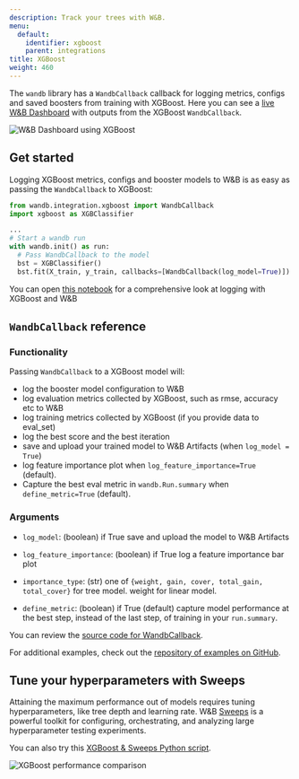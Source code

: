 ```yaml
---
description: Track your trees with W&B.
menu:
  default:
    identifier: xgboost
    parent: integrations
title: XGBoost
weight: 460
---
```

<Card title="Try in Colab" href="https://colab.research.google.com/github/wandb/examples/blob/master/colabs/boosting/Credit_Scorecards_with_XGBoost_and_W%26B.ipynb" icon="python"/>

The `wandb` library has a `WandbCallback` callback for logging metrics, configs and saved boosters from training with XGBoost. Here you can see a [live W&B Dashboard](https://wandb.ai/morg/credit_scorecard) with outputs from the XGBoost `WandbCallback`.

<Frame>
    <img src="/images/integrations/xgb_dashboard.png" alt="W&B Dashboard using XGBoost"  />
</Frame>

## Get started

Logging XGBoost metrics, configs and booster models to W&B is as easy as passing the `WandbCallback` to XGBoost:

```python
from wandb.integration.xgboost import WandbCallback
import xgboost as XGBClassifier

...
# Start a wandb run
with wandb.init() as run:
  # Pass WandbCallback to the model
  bst = XGBClassifier()
  bst.fit(X_train, y_train, callbacks=[WandbCallback(log_model=True)])
```

You can open [this notebook](https://wandb.me/xgboost) for a comprehensive look at logging with XGBoost and W&B

## `WandbCallback` reference

### Functionality
Passing `WandbCallback` to a XGBoost model will:
- log the booster model configuration to W&B
- log evaluation metrics collected by XGBoost, such as rmse, accuracy etc to W&B
- log training metrics collected by XGBoost (if you provide data to eval_set)
- log the best score and the best iteration
- save and upload your trained model to W&B Artifacts (when `log_model = True`)
- log feature importance plot when `log_feature_importance=True` (default).
- Capture the best eval metric in `wandb.Run.summary` when `define_metric=True` (default).

### Arguments
- `log_model`: (boolean) if True save and upload the model to W&B Artifacts

- `log_feature_importance`: (boolean) if True log a feature importance bar plot

- `importance_type`: (str) one of `{weight, gain, cover, total_gain, total_cover}` for tree model. weight for linear model.

- `define_metric`: (boolean) if True (default) capture model performance at the best step, instead of the last step, of training in your `run.summary`.


You can review the [source code for WandbCallback](https://github.com/wandb/wandb/blob/main/wandb/integration/xgboost/xgboost.py).

For additional examples, check out the [repository of examples on GitHub](https://github.com/wandb/examples/tree/master/examples/boosting-algorithms).

## Tune your hyperparameters with Sweeps

Attaining the maximum performance out of models requires tuning hyperparameters, like tree depth and learning rate. W&B [Sweeps](/guides/sweeps/) is a powerful toolkit for configuring, orchestrating, and analyzing large hyperparameter testing experiments.

<Card title="Try in Colab" href="https://colab.research.google.com/github/wandb/examples/blob/master/colabs/boosting/Using_W%26B_Sweeps_with_XGBoost.ipynb" icon="python"/>

You can also try this [XGBoost & Sweeps Python script](https://github.com/wandb/examples/blob/master/examples/wandb-sweeps/sweeps-xgboost/xgboost_tune.py).

<Frame>
    <img src="/images/integrations/xgboost_sweeps_example.png" alt="XGBoost performance comparison"  />
</Frame>